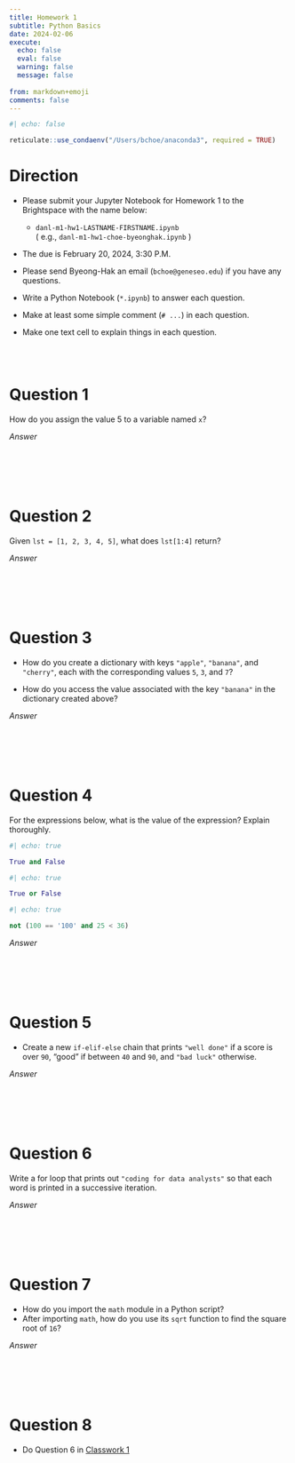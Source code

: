 ```yaml
---
title: Homework 1
subtitle: Python Basics
date: 2024-02-06
execute: 
  echo: false
  eval: false
  warning: false
  message: false
  
from: markdown+emoji
comments: false
---
```


```r
#| echo: false

reticulate::use_condaenv("/Users/bchoe/anaconda3", required = TRUE)
```


# Direction


- Please submit your Jupyter Notebook for Homework 1 to the Brightspace with the name below:

  - `danl-m1-hw1-LASTNAME-FIRSTNAME.ipynb`\
  ( e.g., `danl-m1-hw1-choe-byeonghak.ipynb` )

- The due is February 20, 2024, 3:30 P.M.

- Please send Byeong-Hak an email (`bchoe@geneseo.edu`) if you have any questions.

-   Write a Python Notebook (`*.ipynb`) to answer each question.

-   Make at least some simple comment (`# ...`) in each question.

-   Make one text cell to explain things in each question.


<!-- -   Use your working directory with the subfolder, `data`, so that the relative pathname of CSV files in the subfolder `data` is sufficient to import the CSV files. -->


<br><br>


# Question 1

How do you assign the value 5 to a variable named `x`?

*Answer*
```python

```

<br><br><br>


# Question 2

Given `lst = [1, 2, 3, 4, 5]`, what does `lst[1:4]` return?

*Answer*
```python

```

<br><br><br>

# Question 3

- How do you create a dictionary with keys `"apple"`, `"banana"`, and `"cherry"`, each with the corresponding values `5`, `3`, and `7`?

- How do you access the value associated with the key `"banana"` in the dictionary created above?

*Answer*
```python

```

<br><br><br>

# Question 4

For the expressions below, what is the value of the expression? Explain thoroughly.

```python
#| echo: true

True and False
```


```python
#| echo: true

True or False
```

```python
#| echo: true

not (100 == '100' and 25 < 36)
```


*Answer*
```python

```

<br><br><br>


# Question 5

- Create a new `if-elif-else` chain that prints `"well done"` if a score is over `90`, "good" if between `40` and `90`, and `"bad luck"` otherwise.

*Answer*
```python

```

<br><br><br>


# Question 6

Write a for loop that prints out `"coding for data analysts"` so that each word is printed in a successive iteration.

*Answer*
```python

```


<br><br><br>

# Question 7

- How do you import the `math` module in a Python script?
- After importing `math`, how do you use its `sqrt` function to find the square root of `16`?

*Answer*
```python

```

<br><br><br>


# Question 8

- Do Question 6 in [Classwork 1](https://bcdanl.github.io/module-1/danl-cw/danl-m1-cw-1.html#question-6)


<br><br><br>